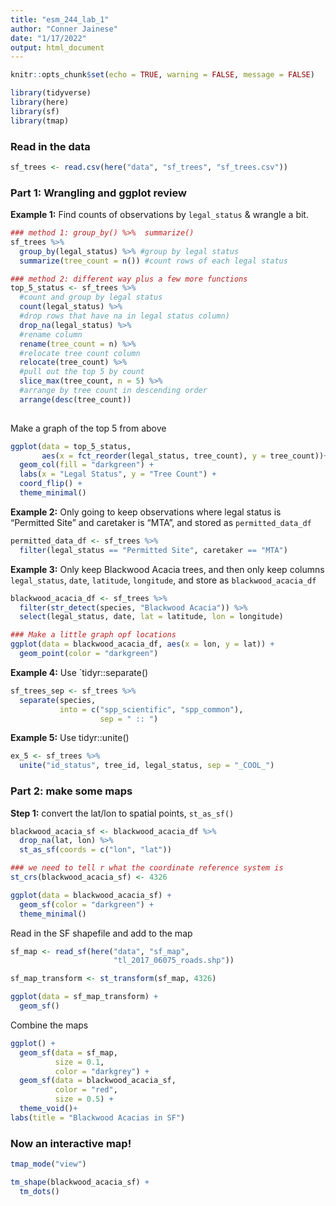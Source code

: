 ```yaml
---
title: "esm_244_lab_1"
author: "Conner Jainese"
date: "1/17/2022"
output: html_document
---
```


```r
knitr::opts_chunk$set(echo = TRUE, warning = FALSE, message = FALSE)

library(tidyverse)
library(here)
library(sf)
library(tmap)

```

### Read in the data

```r
sf_trees <- read.csv(here("data", "sf_trees", "sf_trees.csv"))
```

### Part 1: Wrangling and ggplot review

**Example 1:** Find counts of observations by `legal_status` & wrangle a bit. 

```r
### method 1: group_by() %>%  summarize()
sf_trees %>% 
  group_by(legal_status) %>% #group by legal status
  summarize(tree_count = n()) #count rows of each legal status

### method 2: different way plus a few more functions
top_5_status <- sf_trees %>%
  #count and group by legal status
  count(legal_status) %>% 
  #drop rows that have na in legal status column)
  drop_na(legal_status) %>% 
  #rename column
  rename(tree_count = n) %>% 
  #relocate tree count column
  relocate(tree_count) %>% 
  #pull out the top 5 by count
  slice_max(tree_count, n = 5) %>% 
  #arrange by tree count in descending order
  arrange(desc(tree_count))
  
```

Make a graph of the top 5 from above

```r
ggplot(data = top_5_status, 
       aes(x = fct_reorder(legal_status, tree_count), y = tree_count))+
  geom_col(fill = "darkgreen") +
  labs(x = "Legal Status", y = "Tree Count") +
  coord_flip() +
  theme_minimal()
```

**Example 2:** Only going to keep observations where legal status is "Permitted Site" and caretaker is "MTA", and stored as `permitted_data_df`

```r
permitted_data_df <- sf_trees %>%
  filter(legal_status == "Permitted Site", caretaker == "MTA")
```

**Example 3:** Only keep Blackwood Acacia trees, and then only keep columns `legal_status`, `date`, `latitude`, `longitude`, and store as `blackwood_acacia_df`

```r
blackwood_acacia_df <- sf_trees %>% 
  filter(str_detect(species, "Blackwood Acacia")) %>% 
  select(legal_status, date, lat = latitude, lon = longitude)

### Make a little graph opf locations
ggplot(data = blackwood_acacia_df, aes(x = lon, y = lat)) +
  geom_point(color = "darkgreen")
```

**Example 4:** Use `tidyr::separate()

```r
sf_trees_sep <- sf_trees %>% 
  separate(species, 
           into = c("spp_scientific", "spp_common"), 
                    sep = " :: ")
```

**Example 5:** Use tidyr::unite()

```r
ex_5 <- sf_trees %>% 
  unite("id_status", tree_id, legal_status, sep = "_COOL_")
```

### Part 2: make some maps

**Step 1:** convert the lat/lon to spatial points, `st_as_sf()`
```r
blackwood_acacia_sf <- blackwood_acacia_df %>% 
  drop_na(lat, lon) %>% 
  st_as_sf(coords = c("lon", "lat"))

### we need to tell r what the coordinate reference system is
st_crs(blackwood_acacia_sf) <- 4326

ggplot(data = blackwood_acacia_sf) + 
  geom_sf(color = "darkgreen") +
  theme_minimal()
```

Read in the SF shapefile and add to the map

```r
sf_map <- read_sf(here("data", "sf_map",
                       "tl_2017_06075_roads.shp"))

sf_map_transform <- st_transform(sf_map, 4326)

ggplot(data = sf_map_transform) +
  geom_sf()
```

Combine the maps

```r
ggplot() +
  geom_sf(data = sf_map, 
          size = 0.1, 
          color = "darkgrey") +
  geom_sf(data = blackwood_acacia_sf, 
          color = "red", 
          size = 0.5) +
  theme_void()+ 
labs(title = "Blackwood Acacias in SF")
```

### Now an interactive map!

```r
tmap_mode("view")

tm_shape(blackwood_acacia_sf) +
  tm_dots()
```









